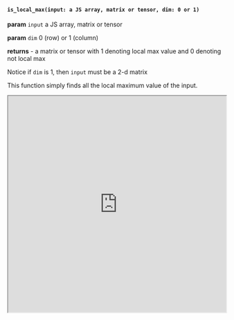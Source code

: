

#### `is_local_max(input: a JS array, matrix or tensor, dim: 0 or 1)`


**param** `input` a JS array, matrix or tensor

**param** `dim` 0 (row) or 1 (column)

**returns** - a matrix or tensor with 1 denoting local max value and 0 denoting not local max

Notice if `dim` is 1, then `input` must be a 2-d matrix

This function simply finds all the local maximum value of the input.

<iframe src="https://hlab.app/s/LinJianan/is_local_max_book"
    width="100%"
    height="500px">
</iframe>
